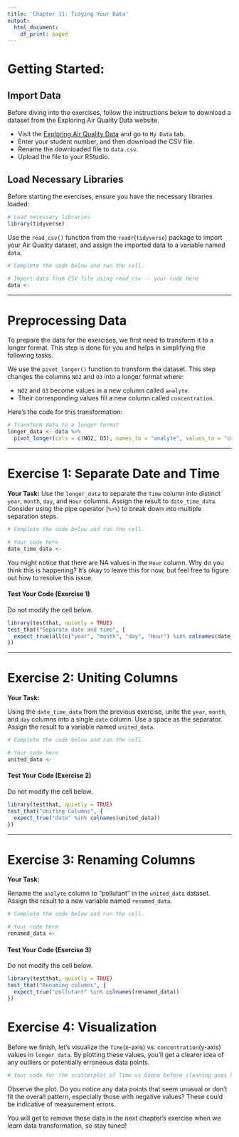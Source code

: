 ```yaml
---
title: 'Chapter 11: Tidying Your Data'
output:
  html_document:
    df_print: paged
---
```


# Getting Started:

## Import Data

Before diving into the exercises, follow the instructions below to download a dataset from the Exploring Air Quality Data website.

-   Visit the [Exploring Air Quality Data](https://uoft-chem.shinyapps.io/Air_Quality_App/) and go to `My Data` tab.
-   Enter your student number, and then download the CSV file.
-   Rename the downloaded file to `data.csv`.
-   Upload the file to your RStudio. 

## Load Necessary Libraries

Before starting the exercises, ensure you have the necessary libraries loaded:

```r
# Load necessary libraries
library(tidyverse)
```

Use the `read_csv()` function from the `readr`(`tidyverse`) package to import your Air Quality dataset, and assign the imported data to a variable named `data`.

```r
# Complete the code below and run the cell.

# Import data from CSV file using read_csv -- your code here
data <- 
```

------------------------------------------------------------------------

# Preprocessing Data

To prepare the data for the exercises, we first need to transform it to a longer format. This step is done for you and helps in simplifying the following tasks.

We use the `pivot_longer()` function to transform the dataset. This step changes the columns `NO2` and `O3` into a longer format where:

- `NO2` and `O3` become values in a new column called `analyte`.
- Their corresponding values fill a new column called `concentration`.

Here’s the code for this transformation:

```r
# Transform data to a longer format
longer_data <- data %>%
  pivot_longer(cols = c(NO2, O3), names_to = "analyte", values_to = "concentration")
```

------------------------------------------------------------------------

# Exercise 1: Separate Date and Time

**Your Task:**
Use the `longer_data` to separate the `Time` column into distinct `year`, `month`, `day`, and `Hour` columns. Assign the result to `date_time_data`. Consider using the pipe operator (`%>%`) to break down into multiple separation steps.

```r
# Complete the code below and run the cell.

# Your code here
date_time_data <- 
```
You might notice that there are NA values in the `Hour` column. Why do you think this is happening? It's okay to leave this for now, but feel free to figure out how to resolve this issue.


#### Test Your Code (Exercise 1)

Do not modify the cell below. 

```r
library(testthat, quietly = TRUE)
test_that("Separate date and time", {
  expect_true(all(c("year", "month", "day", "Hour") %in% colnames(date_time_data)))
})
```


------------------------------------------------------------------------

# Exercise 2: Uniting Columns

**Your Task:**

Using the `date_time_data` from the previous exercise, unite the `year`, `month`, and `day` columns into a single `date` column. Use a space as the separator. Assign the result to a variable named `united_data`.

```r
# Complete the code below and run the cell.

# Your code here
united_data <- 
```


#### Test Your Code (Exercise 2)

Do not modify the cell below. 
```r
library(testthat, quietly = TRUE)
test_that("Uniting Columns", {
  expect_true("date" %in% colnames(united_data))
})
```


------------------------------------------------------------------------

# Exercise 3: Renaming Columns

**Your Task:**


Rename the `analyte` column to "pollutant" in the `united_data` dataset. Assign the result to a new variable named `renamed_data`.

```r
# Complete the code below and run the cell.

# Your code here
renamed_data <- 
```


#### Test Your Code (Exercise 3)

Do not modify the cell below. 
```r
library(testthat, quietly = TRUE)
test_that("Renaming columns", {
  expect_true("pollutant" %in% colnames(renamed_data))
})

```


# Exercise 4: Visualization

Before we finish, let's visualize the `Time`(x-axis) vs. `concentration`(y-axis) values in `longer_data`. By plotting these values, you'll get a clearer idea of any outliers or potentially erroneous data points. 


```r
# Your code for the scatterplot of Time vs Ozone before cleaning goes here.
```

Observe the plot. Do you notice any data points that seem unusual or don't fit the overall pattern, especially those with negative values? These could be indicative of measurement errors. 

You will get to remove these data in the next chapter's exercise when we learn data transformation, so stay tuned!
